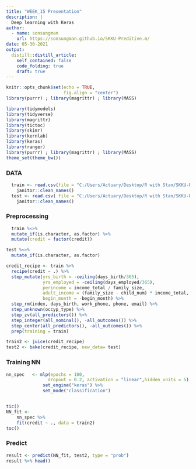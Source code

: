 ```yaml
---
title: "WEEK_15 Presentation"
description: |
  Deep learning with Keras
author:
  - name: sonsungman
    url: https://sonsungman.github.io/SKKU-Preditive.m/
date: 05-30-2021
output:
  distill::distill_article:
    self_contained: false
    code_folding: true
    draft: true
---
```


```r
knitr::opts_chunk$set(echo = TRUE,
                      fig.align = "center")
library(purrr) ; library(magrittr) ; library(MASS)
```

```r
library(tidymodels)
library(tidyverse)
library(magrittr)
library(tictoc)
library(skimr)
library(kernlab)
library(keras)
library(ranger)
library(purrr) ; library(magrittr) ; library(MASS)
theme_set(theme_bw())
```

### DATA

```r
  train <- read.csv(file = "C:/Users/Actuary/Desktop/R with Stan/SKKU-Preditive.m2/_posts/2021-05-30week15Presentation/train_credit.csv") %>% 
    janitor::clean_names()
  test <- read.csv( file = "C:/Users/Actuary/Desktop/R with Stan/SKKU-Preditive.m2/_posts/2021-05-30week15Presentation/test_credit.csv") %>%
    janitor::clean_names()
```

### Preprocessing

```r
  train %<>%
  mutate_if(is.character, as.factor) %>% 
  mutate(credit = factor(credit))

test %<>%
  mutate_if(is.character, as.factor)

credit_recipe <- train %>% 
  recipe(credit ~ .) %>%  
  step_mutate(yrs_birth = -ceiling(days_birth/365), 
              yrs_employed = -ceiling(days_employed/365), 
              perincome = income_total / family_size, 
              adult_income = (family_size - child_num) * income_total, 
              begin_month = -begin_month) %>% 
  step_rm(index, days_birth, work_phone, phone, email) %>%  
  step_unknown(occyp_type) %>% 
  step_zv(all_predictors()) %>% 
  step_integer(all_nominal(), -all_outcomes()) %>% 
  step_center(all_predictors(), -all_outcomes()) %>% 
  prep(training = train) 

train2 <- juice(credit_recipe)
test2 <- bake(credit_recipe, new_data= test)


```

### Training NN

```r
nn_spec   <- mlp(epochs = 100, 
                dropout = 0.2, activation = "linear",hidden_units = 5) %>% 
              set_engine("keras") %>%
              set_mode("classification")


tic()
NN_fit <- 
    nn_spec %>% 
    fit(credit ~ ., data = train2)
toc()
```

### Predict

```r
result <- predict(NN_fit, test2, type = "prob")
result %>% head()
```


